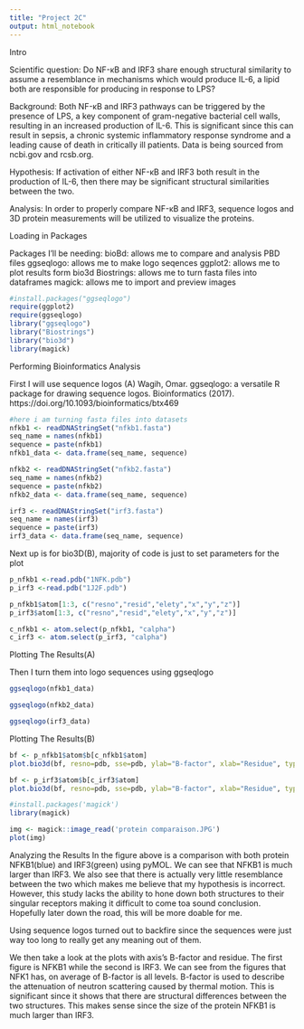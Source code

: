 ---
title: "Project 2C"
output: html_notebook
---
Intro

Scientific question: Do NF-κB and IRF3 share enough structural similarity to assume a resemblance in mechanisms which would produce IL-6, a lipid both are responsible for producing in response to LPS?

Background: Both NF-κB and IRF3 pathways can be triggered by the presence of LPS, a key component of gram-negative bacterial cell walls, resulting in an increased production of IL-6. This is significant since this can result in sepsis, a chronic systemic inflammatory response syndrome and a leading cause of death in critically ill patients. Data is being sourced from ncbi.gov and rcsb.org. 

Hypothesis: If activation of either NF-κB and IRF3 both result in the production of IL-6, then there may be significant structural similarities between the two.

Analysis: In order to properly compare NF-κB and IRF3, sequence logos and 3D protein measurements will be utilized to visualize the proteins. 


Loading in Packages

Packages I'll be needing:
bioBd: allows me to compare and analysis PBD files
ggseqlogo: allows me to make logo seqences 
ggplot2: allows me to plot results form bio3d
Biostrings: allows me to turn fasta files into dataframes
magick: allows me to import and preview images 

```{r}
#install.packages("ggseqlogo")
require(ggplot2)
require(ggseqlogo)
library("ggseqlogo")
library("Biostrings")
library("bio3d")
library(magick)
```



Performing Bioinformatics Analysis

First I will use sequence logos (A)
Wagih, Omar. ggseqlogo: a versatile R package for drawing sequence logos. Bioinformatics (2017). https://doi.org/10.1093/bioinformatics/btx469
```{r}
#here i am turning fasta files into datasets
nfkb1 <- readDNAStringSet("nfkb1.fasta")
seq_name = names(nfkb1)
sequence = paste(nfkb1)
nfkb1_data <- data.frame(seq_name, sequence)

nfkb2 <- readDNAStringSet("nfkb2.fasta")
seq_name = names(nfkb2)
sequence = paste(nfkb2)
nfkb2_data <- data.frame(seq_name, sequence)

irf3 <- readDNAStringSet("irf3.fasta")
seq_name = names(irf3)
sequence = paste(irf3)
irf3_data <- data.frame(seq_name, sequence)
```

Next up is for bio3D(B), majority of code is just to set parameters for the plot
```{r}
p_nfkb1 <-read.pdb("1NFK.pdb")
p_irf3 <-read.pdb("1J2F.pdb")
```

```{r}
p_nfkb1$atom[1:3, c("resno","resid","elety","x","y","z")]
p_irf3$atom[1:3, c("resno","resid","elety","x","y","z")]
```

```{r}
c_nfkb1 <- atom.select(p_nfkb1, "calpha")
c_irf3 <- atom.select(p_irf3, "calpha")
```


Plotting The Results(A)

Then I turn them into logo sequences using ggseqlogo
```{r}
ggseqlogo(nfkb1_data)
```

```{r}
ggseqlogo(nfkb2_data)
```

```{r}
ggseqlogo(irf3_data)
```



Plotting The Results(B)
```{r}
bf <- p_nfkb1$atom$b[c_nfkb1$atom]
plot.bio3d(bf, resno=pdb, sse=pdb, ylab="B-factor", xlab="Residue", typ="l")

bf <- p_irf3$atom$b[c_irf3$atom]
plot.bio3d(bf, resno=pdb, sse=pdb, ylab="B-factor", xlab="Residue", typ="l")
```

```{r}
#install.packages('magick')
library(magick)

img <- magick::image_read('protein comparaison.JPG')
plot(img) 
```
Analyzing the Results
In the figure above is a comparison with both protein NFKB1(blue) and IRF3(green) using pyMOL. We can see that NFKB1 is much larger than IRF3. We also see that there is actually very little resemblance between the two which makes me believe that my hypothesis is incorrect. However, this study lacks the ability to hone down both structures to their singular receptors making it difficult to come toa  sound conclusion. Hopefully later down the road, this will be more doable for me. 

Using sequence logos turned out to backfire since the sequences were just way too long to really get any meaning out of them. 

We then take a look at the plots with axis's B-factor and residue. The first figure is NFKB1 while the second is IRF3. We can see from the figures that NFK1 has, on average of B-factor is all levels. B-factor is used to describe the attenuation of neutron scattering caused by thermal motion. This is significant since it shows that there are structural differences between the two structures. This makes sense since the size of the protein NFKB1 is much larger than IRF3. 

